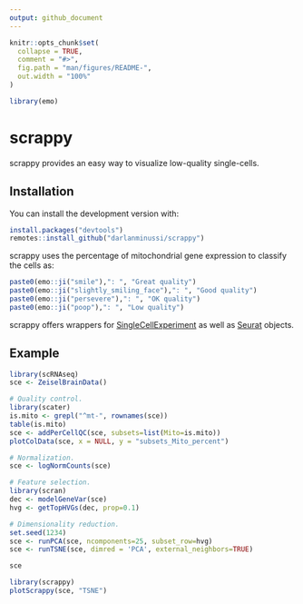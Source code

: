 ```yaml
---
output: github_document
---
```


<!-- README.md is generated from README.Rmd. Please edit that file -->

```r
knitr::opts_chunk$set(
  collapse = TRUE,
  comment = "#>",
  fig.path = "man/figures/README-",
  out.width = "100%"
)

library(emo)
```

# scrappy

<!-- badges: start -->
<!-- badges: end -->

scrappy provides an easy way to visualize low-quality single-cells.


## Installation

You can install the development version with:

``` r
install.packages("devtools")
remotes::install_github("darlanminussi/scrappy")
```

scrappy uses the percentage of mitochondrial gene expression to classify the cells as:

```r

paste0(emo::ji("smile"),": ", "Great quality")
paste0(emo::ji("slightly_smiling_face"),": ", "Good quality")
paste0(emo::ji("persevere"),": ", "OK quality")
paste0(emo::ji("poop"),": ", "Low quality")

```

scrappy offers wrappers for [SingleCellExperiment](https://osca.bioconductor.org/) as well as [Seurat](https://satijalab.org/seurat/) objects.

## Example

```r
library(scRNAseq)
sce <- ZeiselBrainData()

# Quality control.
library(scater)
is.mito <- grepl("^mt-", rownames(sce))
table(is.mito)
sce <- addPerCellQC(sce, subsets=list(Mito=is.mito))
plotColData(sce, x = NULL, y = "subsets_Mito_percent")

# Normalization.
sce <- logNormCounts(sce)

# Feature selection.
library(scran)
dec <- modelGeneVar(sce)
hvg <- getTopHVGs(dec, prop=0.1)

# Dimensionality reduction.
set.seed(1234)
sce <- runPCA(sce, ncomponents=25, subset_row=hvg)
sce <- runTSNE(sce, dimred = 'PCA', external_neighbors=TRUE)
```

```r
sce
```


```r
library(scrappy)
plotScrappy(sce, "TSNE")
```

